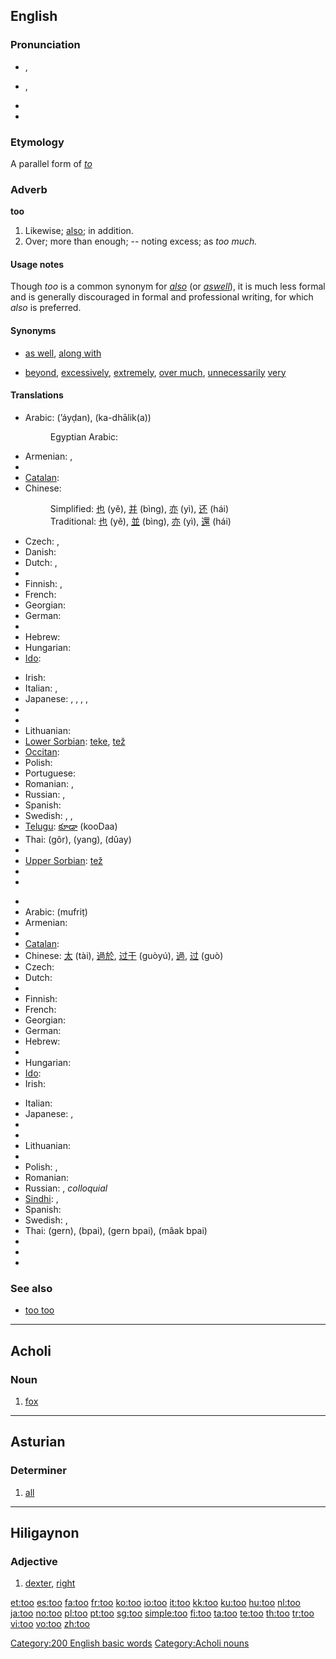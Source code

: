 {{also|to|töö|Tōō}}
==English==

{{rank|well|many|work|127|too|every|think|life}}

===Pronunciation===
* {{a|UK}} {{IPA|/tuː/}}, {{SAMPA|/tu:/}}
* {{a|US}} {{IPA|/tu/}}, {{SAMPA|/tu/}}
* {{audio|en-us-too.ogg|Audio (US)}}
* {{homophones|two|to}}

===Etymology===
A parallel form of ''[[to]]''

===Adverb===
'''too'''

# Likewise; [[also]]; in addition.
# Over; more than enough; -- noting excess; as ''too much.''

====Usage notes====
Though ''too'' is a common synonym for ''[[also]]'' (or ''[[aswell]]''), it is much less formal and is generally discouraged in formal and professional writing, for which ''also'' is preferred.

====Synonyms====
* {{sense|likewise, also}} [[as well]], [[along with]]
* {{sense|over, more than enough}} [[beyond]], [[excessively]], [[extremely]], [[over much]], [[unnecessarily]] [[very]]

====Translations====
{{trans-top|Likewise}}
* Arabic: {{Arab|[[أيضاً]]}} (ʼáyḍan), {{Arab|[[كذلك]]}} (ka-dhālik(a))
*: Egyptian Arabic: {{tø|arz|كمان|tr=kamaan|sc=Arab|xs=Egyptian Arabic}}
* Armenian: {{t-|hy|նաև|tr=naev|sc=Armn|xs=Armenian}}, {{t-|hy|նույնպես|tr=nuynpes|sc=Armn|xs=Armenian}}
* {{trreq|Basque}}
* [[Catalan]]: {{t+|ca|també}}
* Chinese:
*: Simplified: [[也]] (yě), [[并]] (bìng), [[亦]] (yì), [[还]] (hái)
*: Traditional: [[也]] (yě), [[並]] (bìng), [[亦]] (yì), [[還]] (hái)
* Czech: {{t+|cs|také}}, {{t+|cs|též}}
* Danish: {{t+|da|ligeså}}
* Dutch: {{t+|nl|ook}}, {{t+|nl|eveneens}}
* {{trreq|Esperanto}}
* Finnish: {{t+|fi|myös}}, {{t+|fi|-kin}}
* French: {{t+|fr|aussi}}
* Georgian: {{t|ka|აგრეთვე|tr=agret‘ve|xs=Georgian}}
* German: {{t+|de|auch}}
* {{trreq|Greek}}
* Hebrew: {{t-|he|גם כן|tr=gam ken|sc=Hebr}}
* Hungarian: {{t+|hu|is}}
* [[Ido]]: {{t+|io|anke|xs=Ido}}
{{trans-mid}}
* Irish: {{t|ga|freisin|xs=Irish}}
* Italian: {{t+|it|anche}}, {{t+|it|pure}}
* Japanese: {{t+|ja|も|tr=mo|sc=Jpan}}, {{t-|ja|また|tr=mata|sc=Jpan}}, {{t-|ja|さらに|tr=sara-ni|sc=Jpan}}, , {{t-|ja|にも|tr=nimo|sc=Jpan}}
* {{trreq|Korean}}
* {{trreq|Latvian}}
* Lithuanian: {{t|lt|taip pat}}
* [[Lower Sorbian]]: [[teke]], [[tež]]
* [[Occitan]]: {{t+|oc|tanben|xs=Occitan}}
* Polish: {{t+|pl|też}}
* Portuguese: {{t+|pt|também}}
* Romanian: {{t-|ro|şi}}, {{t+|ro|deasemenea}}
* Russian: {{t+|ru|также|tr=tákže|sc=Cyrl}}, {{t+|ru|тоже|tr=tóže|sc=Cyrl}}
* Spanish: {{t+|es|también}}
* Swedish: {{t+|sv|också}}, {{t+|sv|även}}, {{t+|sv|med}}
* [[Telugu]]: [[కూడా]] (kooDaa)
* Thai: {{Thai|[[ก็]]}} (gôr), {{Thai|[[ยัง]]}} (yang), {{Thai|[[ด้วย]]}} (dûay)
* {{trreq|Turkish}}
* [[Upper Sorbian]]: [[tež]]
* {{trreq|Vietnamese}}
* {{trreq|Welsh}}
{{trans-bottom}}

{{trans-top|more than enough; ''as too much''}}
* {{trreq|Albanian}}
* Arabic: {{Arab|[[مفرط]]}} (mufriṭ)
* Armenian: {{t-|hy|չափազանց|tr=čap'azanc'|sc=Armn|xs=Armenian}}
* {{trreq|Basque}}
* [[Catalan]]: {{t+|ca|massa}}
* Chinese: [[太]] (tài), [[過於]], [[过于]] (guòyú), [[過]], [[过]] (guò)
* Czech: {{t+|cs|příliš}}
* Dutch: {{t+|nl|te}}
* {{trreq|Esperanto}}
* Finnish: {{t+|fi|liian}}
* French: {{t+|fr|trop}}
* Georgian: {{t|ka|ცოტ-ცოტაობითო|tr=tsot-tsotaobit‘o|xs=Georgian}}
* German: {{t+|de|zu}}
* Hebrew: {{t-|he|מדי|tr=miday|sc=Hebr}}
* {{trreq|Hindi}}
* Hungarian: {{t+|hu|túl}}
* [[Ido]]: {{t+|io|tro|xs=Ido}}
* Irish: {{t|ga|ró-|xs=Irish}}
{{trans-mid}}
* Italian: {{t+|it|troppo}}
* Japanese: {{t-|ja|過ぎ|tr=sugi|sc=Jpan}}, {{t-|ja|過ぎる|tr=sugiru|sc=Jpan}}
* {{trreq|Korean}}
* {{trreq|Latvian}}
* Lithuanian: {{t|lt|per}}
* {{trreq|Old English}}
* Polish: {{t+|pl|zbyt}}, {{t+|pl|za}}
* Romanian: {{t-|ro|prea}}
* Russian: {{t+|ru|слишком|tr=slíškom|sc=Cyrl}}, {{t+|ru|чересчур|tr=čeresčúr|sc=Cyrl}} ''colloquial''
* [[Sindhi]]: {{sd-Arab|[[هيڪاندو]]}} {{m}}, {{sd-Arab|[[هيڪاندو]]}} {{f}}
* Spanish: {{t-|es|demasiado}}
* Swedish: {{t+|sv|alltför}}, {{t+|sv|för}}
* Thai: {{Thai|[[เกิน]]}} (gern), {{Thai|[[ไป]]}} (bpai), {{Thai|[[เกินไป]]}} (gern bpai), {{Thai|[[มากไป]]}} (mâak bpai)
* {{trreq|Turkish}}
* {{trreq|Vietnamese}}
* {{trreq|Welsh}}
{{trans-bottom}}

===See also===
* [[too too]] <!--a duplication used to signify great excess-->

[[Category:200 English basic words]]

----

==Acholi==

===Noun===
{{infl|ach|noun}}

# [[fox]]

[[Category:Acholi nouns]]

----

==Asturian==

===Determiner===
{{infl|ast|determiner form|g=n|masculine|tou|feminine|toa|masculine plural|toos|feminine plural|toes}}

# [[all]]

----

==Hiligaynon==

===Adjective===
{{infl|hil|adjective|head=toó}}

# [[dexter]], [[right]]

[[et:too]]
[[es:too]]
[[fa:too]]
[[fr:too]]
[[ko:too]]
[[io:too]]
[[it:too]]
[[kk:too]]
[[ku:too]]
[[hu:too]]
[[nl:too]]
[[ja:too]]
[[no:too]]
[[pl:too]]
[[pt:too]]
[[sg:too]]
[[simple:too]]
[[fi:too]]
[[ta:too]]
[[te:too]]
[[th:too]]
[[tr:too]]
[[vi:too]]
[[vo:too]]
[[zh:too]]